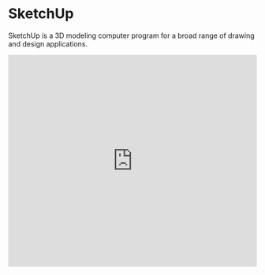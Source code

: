
# SketchUp

SketchUp is a 3D modeling computer program for a broad range of drawing and design applications.

<Bleed>
  <iframe
    width="100%"
    height="430"
    src="https://www.youtube.com/embed/B8_oo0wxKB8"
    frameborder="0"
    allow="accelerometer; autoplay; clipboard-write; encrypted-media; gyroscope; picture-in-picture"
    allowfullscreen
  />
</Bleed>


<Callout type="warning" emoji="⚠️">
  SketchUp runs best of a device with a mouse and keyboard, and within a modern browser such as Firefox or Chrome. Full system requirements are available below.
</Callout>

For anything spatial or architectural, where exact measurements are needed to create your model, SketchUp is a great tool to use.

Supported filetypes - STL (best for 3D printing), DAE ,SKP, DWG, DXF, JPG + PNG (for textures and images)

Minimum system requirements - At least 4GB of RAM. At least 700 MB of available hard-disk space. Intel HD or similar graphics card with at least 512 MB video memory

[Open SketchUp](https://sketchup.com/products/sketchup-for-schools)